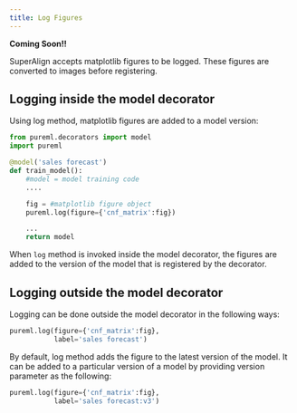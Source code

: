 ```yaml
---
title: Log Figures
---
```


**Coming Soon!!**

SuperAlign accepts matplotlib figures to be logged. These figures are converted to images before registering.

## Logging inside the model decorator

Using log method, matplotlib figures are added to a model version:

```python
from pureml.decorators import model
import pureml

@model('sales forecast')
def train_model():
    #model = model training code
    ....

    fig = #matplotlib figure object
    pureml.log(figure={'cnf_matrix':fig})

    ...
    return model
```

When `log` method is invoked inside the model decorator, the figures are added to the version of the model that is registered by the decorator.

## Logging outside the model decorator

Logging can be done outside the model decorator in the following ways:

```python
pureml.log(figure={'cnf_matrix':fig},
           label='sales forecast')
```

By default, log method adds the figure to the latest version of the model. It can be added to a particular version of a model by providing version parameter as the following:

```python
pureml.log(figure={'cnf_matrix':fig},
           label='sales forecast:v3')
```
